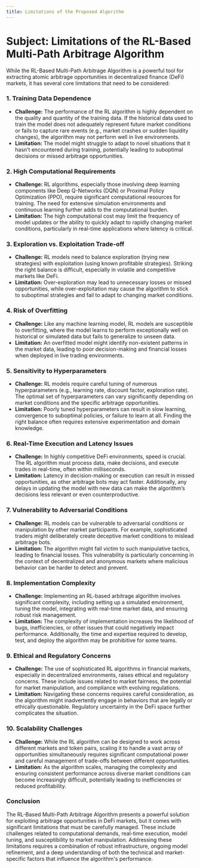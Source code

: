 ```yaml
---
title: Limitations of the Proposed Algorithm
---
```


# **Subject:** Limitations of the RL-Based Multi-Path Arbitrage Algorithm

While the RL-Based Multi-Path Arbitrage Algorithm is a powerful tool for extracting atomic arbitrage opportunities in decentralized finance (DeFi) markets, it has several core limitations that need to be considered:

### **1. Training Data Dependence**
   - **Challenge:** The performance of the RL algorithm is highly dependent on the quality and quantity of the training data. If the historical data used to train the model does not adequately represent future market conditions or fails to capture rare events (e.g., market crashes or sudden liquidity changes), the algorithm may not perform well in live environments.
   - **Limitation:** The model might struggle to adapt to novel situations that it hasn’t encountered during training, potentially leading to suboptimal decisions or missed arbitrage opportunities.

### **2. High Computational Requirements**
   - **Challenge:** RL algorithms, especially those involving deep learning components like Deep Q-Networks (DQN) or Proximal Policy Optimization (PPO), require significant computational resources for training. The need for extensive simulation environments and continuous learning further adds to the computational burden.
   - **Limitation:** The high computational cost may limit the frequency of model updates or the ability to quickly adapt to rapidly changing market conditions, particularly in real-time applications where latency is critical.

### **3. Exploration vs. Exploitation Trade-off**
   - **Challenge:** RL models need to balance exploration (trying new strategies) with exploitation (using known profitable strategies). Striking the right balance is difficult, especially in volatile and competitive markets like DeFi.
   - **Limitation:** Over-exploration may lead to unnecessary losses or missed opportunities, while over-exploitation may cause the algorithm to stick to suboptimal strategies and fail to adapt to changing market conditions.

### **4. Risk of Overfitting**
   - **Challenge:** Like any machine learning model, RL models are susceptible to overfitting, where the model learns to perform exceptionally well on historical or simulated data but fails to generalize to unseen data.
   - **Limitation:** An overfitted model might identify non-existent patterns in the market data, leading to poor decision-making and financial losses when deployed in live trading environments.

### **5. Sensitivity to Hyperparameters**
   - **Challenge:** RL models require careful tuning of numerous hyperparameters (e.g., learning rate, discount factor, exploration rate). The optimal set of hyperparameters can vary significantly depending on market conditions and the specific arbitrage opportunities.
   - **Limitation:** Poorly tuned hyperparameters can result in slow learning, convergence to suboptimal policies, or failure to learn at all. Finding the right balance often requires extensive experimentation and domain knowledge.

### **6. Real-Time Execution and Latency Issues**
   - **Challenge:** In highly competitive DeFi environments, speed is crucial. The RL algorithm must process data, make decisions, and execute trades in real-time, often within milliseconds.
   - **Limitation:** Latency in decision-making or execution can result in missed opportunities, as other arbitrage bots may act faster. Additionally, any delays in updating the model with new data can make the algorithm’s decisions less relevant or even counterproductive.

### **7. Vulnerability to Adversarial Conditions**
   - **Challenge:** RL models can be vulnerable to adversarial conditions or manipulation by other market participants. For example, sophisticated traders might deliberately create deceptive market conditions to mislead arbitrage bots.
   - **Limitation:** The algorithm might fall victim to such manipulative tactics, leading to financial losses. This vulnerability is particularly concerning in the context of decentralized and anonymous markets where malicious behavior can be harder to detect and prevent.

### **8. Implementation Complexity**
   - **Challenge:** Implementing an RL-based arbitrage algorithm involves significant complexity, including setting up a simulated environment, tuning the model, integrating with real-time market data, and ensuring robust risk management.
   - **Limitation:** The complexity of implementation increases the likelihood of bugs, inefficiencies, or other issues that could negatively impact performance. Additionally, the time and expertise required to develop, test, and deploy the algorithm may be prohibitive for some teams.

### **9. Ethical and Regulatory Concerns**
   - **Challenge:** The use of sophisticated RL algorithms in financial markets, especially in decentralized environments, raises ethical and regulatory concerns. These include issues related to market fairness, the potential for market manipulation, and compliance with evolving regulations.
   - **Limitation:** Navigating these concerns requires careful consideration, as the algorithm might inadvertently engage in behaviors that are legally or ethically questionable. Regulatory uncertainty in the DeFi space further complicates the situation.

### **10. Scalability Challenges**
   - **Challenge:** While the RL algorithm can be designed to work across different markets and token pairs, scaling it to handle a vast array of opportunities simultaneously requires significant computational power and careful management of trade-offs between different opportunities.
   - **Limitation:** As the algorithm scales, managing the complexity and ensuring consistent performance across diverse market conditions can become increasingly difficult, potentially leading to inefficiencies or reduced profitability.

### **Conclusion**
The RL-Based Multi-Path Arbitrage Algorithm presents a powerful solution for exploiting arbitrage opportunities in DeFi markets, but it comes with significant limitations that must be carefully managed. These include challenges related to computational demands, real-time execution, model tuning, and susceptibility to market manipulation. Addressing these limitations requires a combination of robust infrastructure, ongoing model refinement, and a deep understanding of both the technical and market-specific factors that influence the algorithm's performance.
